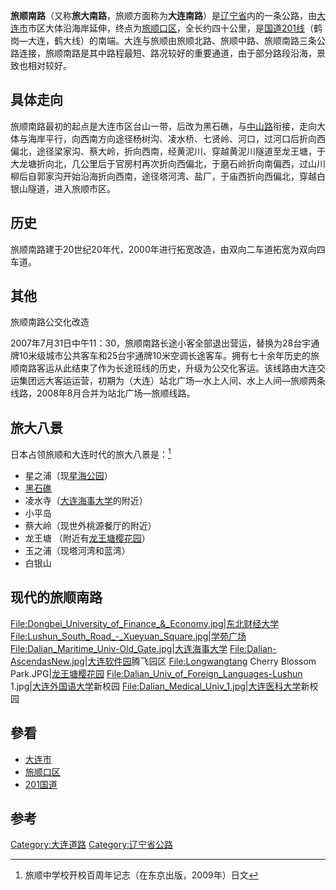 {{Unreferenced |time=2009-09-12T11:31:43+00:00 }}
{{Infobox China Road
|路牌类型=Shanghai
|中文道路名称=旅顺南路
|走向1=西
|走向2=东
|走向1(E)=W
|道路英文名=lüshunnan Rd.
|走向2(E)=E
|图片=File:Lushun_South_Road_-_Xueyuan_Square.jpg
|图片说明=旅顺南路由黑石礁出发，通过学苑广场。
|道路总长度=27.5
|车速限制=
|行车线数量=8条
|所在地区=[[辽宁省|辽宁省]][[大连市|大连市]][[甘井子区|甘井子区]]、[[旅顺口区|旅顺口区]]
|起点=[[旅顺口区|旅顺口区]]长江路
|终点=黄浦路
}}
'''旅顺南路'''（又称'''旅大南路'''，旅顺方面称为'''大连南路'''）是[[辽宁省|辽宁省]]内的一条公路，由[[大连市|大连市]]市区大体沿海岸延伸，终点为[[旅顺口区|旅顺口区]]，全长约四十公里，是[[201国道|国道201线]]（鹤岗—大连，鹤大线）的南端。大连与旅顺由旅顺北路、旅顺中路、旅顺南路三条公路连接，旅顺南路是其中路程最短、路况较好的重要通道，由于部分路段沿海，景致也相对较好。

==具体走向==
旅顺南路最初的起点是大连市区台山一带，后改为黑石礁，与[[中山路_(大连市)|中山路]]衔接，走向大体与海岸平行，向西南方向途径杨树沟、凌水桥、七贤岭、河口，过河口后折向西偏北，途径梁家沟、蔡大岭，折向西南，经黄泥川、穿越黄泥川隧道至龙王塘，于大龙塘折向北，几公里后于官房村再次折向西偏北，于磨石岭折向南偏西，过山川柳后自郭家沟开始沿海折向西南，途径塔河湾、盐厂，于庙西折向西偏北，穿越白银山隧道，进入旅顺市区。

==历史==
旅顺南路建于20世纪20年代，2000年进行拓宽改造，由双向二车道拓宽为双向四车道。

==其他==
旅顺南路公交化改造

2007年7月31日中午11：30，旅顺南路长途小客全部退出营运，替换为28台宇通牌10米级城市公共客车和25台宇通牌10米空调长途客车。拥有七十余年历史的旅顺南路客运从此结束了作为长途班线的历史，升级为公交化客运。该线路由大连交运集团远大客运运营，初期为（大连）站北广场—水上人间、水上人间—旅顺两条线路，2008年8月合并为站北广场—旅顺线路。

==旅大八景==
日本占领旅顺和大连时代的旅大八景是：<ref>旅顺中学校开校百周年记志（在东京出版，2009年）日文</ref>
*星之浦（现[[星海公园|星海公园]]） 
*[[黑石礁|黑石礁]] 
*凌水寺（[[大连海事大学|大连海事大学]]的附近） 
*小平岛 
*蔡大岭（现世外桃源餐厅的附近）
*龙王塘 （附近有[[龙王塘樱花园|龙王塘樱花园]]）
*玉之浦（现塔河湾和蓝湾） 
*白银山

==现代的旅顺南路==

<gallery>
File:Dongbei_University_of_Finance_&_Economy.jpg|[[东北财经大学|东北财经大学]]
File:Lushun_South_Road_-_Xueyuan_Square.jpg|学苑广场
File:Dalian_Maritime_Univ-Old_Gate.jpg|[[大连海事大学|大连海事大学]]
File:Dalian-AscendasNew.jpg|[[大连软件园|大连软件园]]腾飞园区
File:Longwangtang Cherry Blossom Park.JPG|[[龙王塘樱花园|龙王塘樱花园]]
File:Dalian_Univ_of_Foreign_Languages-Lushun 1.jpg|[[大连外国语大学|大连外国语大学]]新校园
File:Dalian_Medical_Univ_1.jpg|[[大连医科大学|大连医科大学]]新校园
</gallery>

==參看==
*[[大连市|大连市]]
*[[旅顺口区|旅顺口区]]
*[[201国道|201国道]]

==参考==
<references/>

[[Category:大连道路|Category:大连道路]]
[[Category:辽宁省公路|Category:辽宁省公路]]